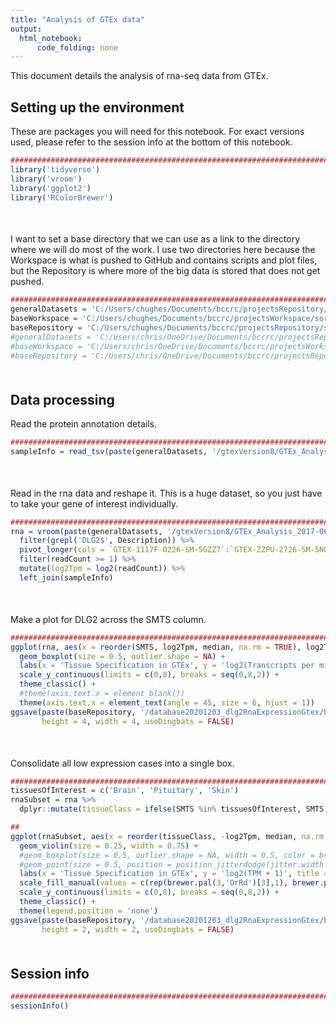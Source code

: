 ```yaml
---
title: "Analysis of GTEx data"
output:
  html_notebook:
      code_folding: none
---
```


This document details the analysis of rna-seq data from GTEx.

## Setting up the environment

These are packages you will need for this notebook. For exact versions used, please refer to the session info at the bottom of this notebook.

```r
##########################################################################################
library('tidyverse')
library('vroom')
library('ggplot2')
library('RColorBrewer')
```

<div style="margin-bottom:50px;"></div>

I want to set a base directory that we can use as a link to the directory where we will do most of the work. I use two directories here because the Workspace is what is pushed to GitHub and contains scripts and plot files, but the Repository is where more of the big data is stored that does not get pushed.

```r
##########################################################################################
generalDatasets = 'C:/Users/chughes/Documents/bccrc/projectsRepository/generalDatasets'
baseWorkspace = 'C:/Users/chughes/Documents/bccrc/projectsWorkspace/sorensenLab/relatedToDlg2'
baseRepository = 'C:/Users/chughes/Documents/bccrc/projectsRepository/sorensenLab/relatedToDlg2'
#generalDatasets = 'C:/Users/chris/OneDrive/Documents/bccrc/projectsRepository/generalDatasets'
#baseWorkspace = 'C:/Users/chris/OneDrive/Documents/bccrc/projectsWorkspace/sorensenLab/relatedToYbx1'
#baseRepository = 'C:/Users/chris/OneDrive/Documents/bccrc/projectsRepository/sorensenLab/relatedToYbx1'
```

<div style="margin-bottom:50px;"></div>

## Data processing

Read the protein annotation details.

```r
##########################################################################################
sampleInfo = read_tsv(paste(generalDatasets, '/gtexVersion8/GTEx_Analysis_v8_Annotations_SampleAttributesDS.txt', sep = ''))
```

<div style="margin-bottom:50px;"></div>

Read in the rna data and reshape it. This is a huge dataset, so you just have to take your gene of interest individually.

```r
##########################################################################################
rna = vroom(paste(generalDatasets, '/gtexVersion8/GTEx_Analysis_2017-06-05_v8_RNASeQCv1.1.9_gene_tpm.gct', sep = ''), skip = 2, delim = '\t') %>%
  filter(grepl('DLG2$', Description)) %>%
  pivot_longer(cols = `GTEX-1117F-0226-SM-5GZZ7`:`GTEX-ZZPU-2726-SM-5NQ8O`, names_to = 'SAMPID', values_to = 'readCount') %>%
  filter(readCount >= 1) %>%
  mutate(log2Tpm = log2(readCount)) %>%
  left_join(sampleInfo)
```

<div style="margin-bottom:50px;"></div>

Make a plot for DLG2 across the SMTS column.

```r
##########################################################################################
ggplot(rna, aes(x = reorder(SMTS, log2Tpm, median, na.rm = TRUE), log2Tpm)) +
  geom_boxplot(size = 0.5, outlier.shape = NA) +
  labs(x = 'Tissue Specification in GTEx', y = 'log2(Transcripts per million)', title = 'DLG2 RNA expression in GTEx') +
  scale_y_continuous(limits = c(0,8), breaks = seq(0,8,2)) +
  theme_classic() +
  #theme(axis.text.x = element_blank())
  theme(axis.text.x = element_text(angle = 45, size = 6, hjust = 1))
ggsave(paste(baseRepository, '/database20201203_dlg2RnaExpressionGtex/boxplot_dlg2RnaExpressionSmtsGtex.pdf', sep = ''),
       height = 4, width = 4, useDingbats = FALSE)
```

<div style="margin-bottom:50px;"></div>

Consolidate all low expression cases into a single box.

```r
##########################################################################################
tissuesOfInterest = c('Brain', 'Pituitary', 'Skin')
rnaSubset = rna %>%
  dplyr::mutate(tissueClass = ifelse(SMTS %in% tissuesOfInterest, SMTS, 'Other'))

##
ggplot(rnaSubset, aes(x = reorder(tissueClass, -log2Tpm, median, na.rm = TRUE), log2Tpm, fill = tissueClass)) +
  geom_violin(size = 0.25, width = 0.75) +
  #geom_boxplot(size = 0.5, outlier.shape = NA, width = 0.5, color = brewer.pal(3,'Greys')[3]) +
  #geom_point(size = 0.5, position = position_jitterdodge(jitter.width = 0.1), alpha = 0.75) +
  labs(x = 'Tissue Specification in GTEx', y = 'log2(TPM + 1)', title = 'DLG2 in GTEx') +
  scale_fill_manual(values = c(rep(brewer.pal(3,'OrRd')[3],1), brewer.pal(3,'Greys')[2], rep(brewer.pal(3,'OrRd')[3],2))) +
  scale_y_continuous(limits = c(0,8), breaks = seq(0,8,2)) +
  theme_classic() +
  theme(legend.position = 'none')
ggsave(paste(baseRepository, '/database20201203_dlg2RnaExpressionGtex/boxplot_dlg2RnaExpressionSmtsGtexSubset.pdf', sep = ''),
       height = 2, width = 2, useDingbats = FALSE)
```

<div style="margin-bottom:50px;"></div>

## Session info

```r
##########################################################################################
sessionInfo()
```




